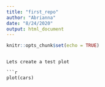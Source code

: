 ```yaml
---
title: "first_repo"
author: "Abrianna"
date: "8/24/2020"
output: html_document
---
```


```r
knitr::opts_chunk$set(echo = TRUE)
```

```

Lets create a test plot 

```r
plot(cars)
```